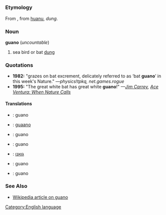 =={{en}}==
[[Category:English language]]
===Etymology===
From {{es}}, from {{qu}} [[huanu]], ''dung''.

===Noun===
'''guano''' (''uncountable'')

#sea bird or bat [[dung]]

===Quotations===
*'''1982:''' "grazes on bat excrement, delicately referred to as &lsquo;bat '''guano'''&rsquo; in this week's Nature." ''&mdash;physics!tpkq, net.games.rogue''
*'''1995:''' "The great white bat has great white '''guano'''!" ''&mdash;[[w:Jim Carrey|Jim Carrey]], [[w:Ace Ventura: When Nature Calls|Ace Ventura: When Nature Calls]]''

====Translations====
*{{nl}}: guano
*{{et}}: [[guaano]]
*{{fr}}: guano
*{{de}}: guano
*{{he}}: [[גואנו]]
*{{pl}}: guano
*{{es}}: guano

===See Also===
*[[w:guano|Wikipedia article on guano]]